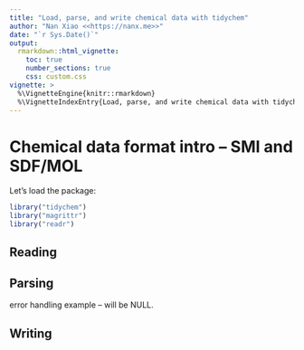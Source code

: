 ```yaml
---
title: "Load, parse, and write chemical data with tidychem"
author: "Nan Xiao <<https://nanx.me>>"
date: "`r Sys.Date()`"
output:
  rmarkdown::html_vignette:
    toc: true
    number_sections: true
    css: custom.css
vignette: >
  %\VignetteEngine{knitr::rmarkdown}
  %\VignetteIndexEntry{Load, parse, and write chemical data with tidychem}
---
```


# Chemical data format intro -- SMI and SDF/MOL

Let's load the package:

```r
library("tidychem")
library("magrittr")
library("readr")
```

## Reading

## Parsing

error handling example -- will be NULL.

## Writing
